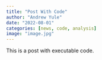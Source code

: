 ```yaml
---
title: "Post With Code"
author: "Andrew Yule"
date: "2022-08-01"
categories: [news, code, analysis]
image: "image.jpg"
---
```


This is a post with executable code.
